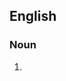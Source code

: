 {{also|bellybuttons|belly-buttons}}

==English==

===Noun===
{{head|en|noun plural form}}

# {{plural of|belly button|lang=en}}